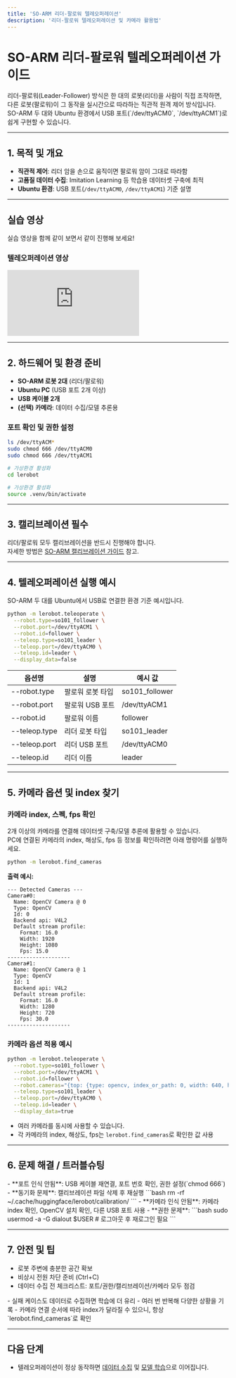 ```yaml
---
title: 'SO-ARM 리더-팔로워 텔레오퍼레이션'
description: '리더-팔로워 텔레오퍼레이션 및 카메라 활용법'
---
```



# SO-ARM 리더-팔로워 텔레오퍼레이션 가이드

<Callout type="info" title="리더-팔로워 텔레오퍼레이션이란?">
리더-팔로워(Leader-Follower) 방식은 한 대의 로봇(리더)을 사람이 직접 조작하면, 다른 로봇(팔로워)이 그 동작을 실시간으로 따라하는 직관적 원격 제어 방식입니다.  
SO-ARM 두 대와 Ubuntu 환경에서 USB 포트(`/dev/ttyACM0`, `/dev/ttyACM1`)로 쉽게 구현할 수 있습니다.
</Callout>

---

## 1. 목적 및 개요

- **직관적 제어**: 리더 암을 손으로 움직이면 팔로워 암이 그대로 따라함
- **고품질 데이터 수집**: Imitation Learning 등 학습용 데이터셋 구축에 최적
- **Ubuntu 환경**: USB 포트(`/dev/ttyACM0`, `/dev/ttyACM1`) 기준 설명

---

## 실습 영상

실습 영상을 함께 같이 보면서 같이 진행해 보세요!

<div class="youtube-grid">
  <div class="youtube-card">
    <h3>텔레오퍼레이션 영상</h3>
    <div class="youtube-embed">
      <iframe 
        src="https://www.youtube.com/embed/x55GjA5352U" 
        title="So-Arm Max 텔레오퍼레이션 영상"
        frameborder="0" 
        allow="accelerometer; autoplay; clipboard-write; encrypted-media; gyroscope; picture-in-picture; web-share" 
        allowfullscreen>
      </iframe>
    </div>
  </div>
</div>

---

## 2. 하드웨어 및 환경 준비

- **SO-ARM 로봇 2대** (리더/팔로워)
- **Ubuntu PC** (USB 포트 2개 이상)
- **USB 케이블 2개**
- **(선택) 카메라**: 데이터 수집/모델 추론용

### 포트 확인 및 권한 설정

```bash
ls /dev/ttyACM*
sudo chmod 666 /dev/ttyACM0
sudo chmod 666 /dev/ttyACM1
```

```bash
# 가상환경 활성화 
cd lerobot

# 가상환경 활성화
source .venv/bin/activate
```

---

## 3. 캘리브레이션 필수

리더/팔로워 모두 캘리브레이션을 반드시 진행해야 합니다.  
자세한 방법은 [SO-ARM 캘리브레이션 가이드](/docs/physical-ai/lerobot/so-arm/software/calibration) 참고.

---


## 4. 텔레오퍼레이션 실행 예시

SO-ARM 두 대를 Ubuntu에서 USB로 연결한 환경 기준 예시입니다.

```bash
python -m lerobot.teleoperate \
  --robot.type=so101_follower \
  --robot.port=/dev/ttyACM1 \
  --robot.id=follower \
  --teleop.type=so101_leader \
  --teleop.port=/dev/ttyACM0 \
  --teleop.id=leader \
  --display_data=false
```

| 옵션명           | 설명                       | 예시 값         |
|------------------|----------------------------|-----------------|
| --robot.type     | 팔로워 로봇 타입           | so101_follower  |
| --robot.port     | 팔로워 USB 포트            | /dev/ttyACM1    |
| --robot.id       | 팔로워 이름                | follower        |
| --teleop.type    | 리더 로봇 타입             | so101_leader    |
| --teleop.port    | 리더 USB 포트              | /dev/ttyACM0    |
| --teleop.id      | 리더 이름                  | leader          |

---

## 5. 카메라 옵션 및 index 찾기

### 카메라 index, 스펙, fps 확인

2개 이상의 카메라를 연결해 데이터셋 구축/모델 추론에 활용할 수 있습니다.  
PC에 연결된 카메라의 index, 해상도, fps 등 정보를 확인하려면 아래 명령어를 실행하세요.

```bash
python -m lerobot.find_cameras
```

**출력 예시:**
```
--- Detected Cameras ---
Camera#0:
  Name: OpenCV Camera @ 0
  Type: OpenCV
  Id: 0
  Backend api: V4L2
  Default stream profile:
    Format: 16.0
    Width: 1920
    Height: 1080
    Fps: 15.0
--------------------
Camera#1:
  Name: OpenCV Camera @ 1
  Type: OpenCV
  Id: 1
  Backend api: V4L2
  Default stream profile:
    Format: 16.0
    Width: 1280
    Height: 720
    Fps: 30.0
--------------------
```

### 카메라 옵션 적용 예시

```bash
python -m lerobot.teleoperate \
  --robot.type=so101_follower \
  --robot.port=/dev/ttyACM1 \
  --robot.id=follower \
  --robot.cameras="{top: {type: opencv, index_or_path: 0, width: 640, height: 480, fps: 25}, wrist: {type: opencv, index_or_path: 2, width: 640, height: 480, fps: 25}}" \
  --teleop.type=so101_leader \
  --teleop.port=/dev/ttyACM0 \
  --teleop.id=leader \
  --display_data=true
```

- 여러 카메라를 동시에 사용할 수 있습니다.
- 각 카메라의 index, 해상도, fps는 `lerobot.find_cameras`로 확인한 값 사용

---

## 6. 문제 해결 / 트러블슈팅

<Callout type="warning" title="자주 발생하는 문제와 해결법">
- **포트 인식 안됨**: USB 케이블 재연결, 포트 번호 확인, 권한 설정(`chmod 666`)
- **동기화 문제**: 캘리브레이션 파일 삭제 후 재실행  
  ```bash
  rm -rf ~/.cache/huggingface/lerobot/calibration/
  ```
- **카메라 인식 안됨**: 카메라 index 확인, OpenCV 설치 확인, 다른 USB 포트 사용
- **권한 문제**:  
  ```bash
  sudo usermod -a -G dialout $USER
  # 로그아웃 후 재로그인 필요
  ```
</Callout>

---

## 7. 안전 및 팁

- 로봇 주변에 충분한 공간 확보
- 비상시 전원 차단 준비 (Ctrl+C)
- 데이터 수집 전 체크리스트: 포트/권한/캘리브레이션/카메라 모두 점검

<Callout type="tip" title="실전 팁">
- 실패 케이스도 데이터로 수집하면 학습에 더 유리
- 여러 번 반복해 다양한 상황을 기록
- 카메라 연결 순서에 따라 index가 달라질 수 있으니, 항상 `lerobot.find_cameras`로 확인
</Callout>

---

## 다음 단계

- 텔레오퍼레이션이 정상 동작하면 [데이터 수집](/docs/physical-ai/lerobot/so-arm/software/data-collection) 및 [모델 학습](/docs/physical-ai/lerobot/so-arm/software/training)으로 이어집니다.
